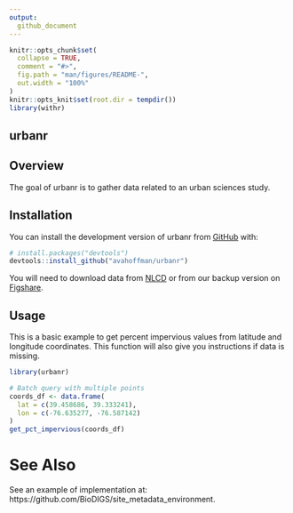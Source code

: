 ```yaml
---
output:
  github_document
---
```


<!-- README.md is generated from README.Rmd. Please edit that file -->

<!-- See https://github.com/r-lib/withr/blob/main/README.Rmd for better quality -->

```r
knitr::opts_chunk$set(
  collapse = TRUE,
  comment = "#>",
  fig.path = "man/figures/README-",
  out.width = "100%"
)
knitr::opts_knit$set(root.dir = tempdir())
library(withr)
```

## urbanr 

## Overview

The goal of urbanr is to gather data related to an urban sciences study.

## Installation

You can install the development version of urbanr from [GitHub](https://github.com/) with:

``` r
# install.packages("devtools")
devtools::install_github("avahoffman/urbanr")
```

You will need to download data from [NLCD](https://www.mrlc.gov/data?f%5B0%5D=category%3AFractional%20Impervious%20Surface/) or from our backup version on [Figshare](https://figshare.com/articles/dataset/urbanr_data_Annual_NLCD_FctImp_2024/29549666?file=56194733).

## Usage

This is a basic example to get percent impervious values from latitude and longitude coordinates. This function will also give you instructions if data is missing.

``` r
library(urbanr)

# Batch query with multiple points
coords_df <- data.frame(
  lat = c(39.458686, 39.333241),
  lon = c(-76.635277, -76.587142)
)
get_pct_impervious(coords_df)
```

# See Also #

See an example of implementation at: https://github.com/BioDIGS/site_metadata_environment.

<!-- # Dev usage -->

<!-- document() -->
<!-- load_all() -->
<!-- build_readme() -->
<!-- urlchecker::url_check() -->
<!-- test() -->
<!-- check() -->
